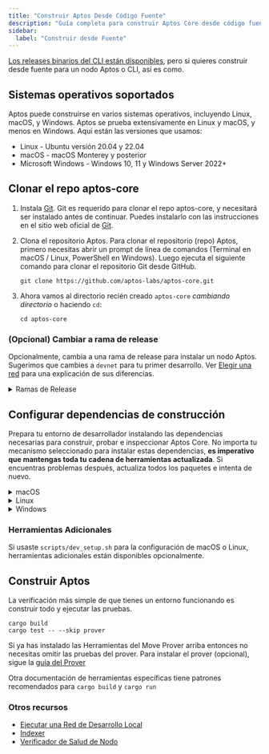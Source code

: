 ```yaml
---
title: "Construir Aptos Desde Código Fuente"
description: "Guía completa para construir Aptos Core desde código fuente incluyendo configuración de entorno, instalación de dependencias, e instrucciones de construcción para Linux, macOS, y Windows."
sidebar:
  label: "Construir desde Fuente"
---
```



[Los releases binarios del CLI están disponibles](/es/build/cli), pero si
quieres construir desde fuente para un nodo Aptos o CLI, así es como.

## Sistemas operativos soportados

Aptos puede construirse en varios sistemas operativos, incluyendo Linux, macOS, y
Windows. Aptos se prueba extensivamente en Linux y macOS, y menos en Windows.
Aquí están las versiones que usamos:

- Linux - Ubuntu versión 20.04 y 22.04
- macOS - macOS Monterey y posterior
- Microsoft Windows - Windows 10, 11 y Windows Server 2022+

## Clonar el repo aptos-core

1. Instala [Git](https://git-scm.com/book/en/v2/Getting-Started-Installing-Git).
   Git es requerido para clonar el repo aptos-core, y necesitará ser instalado
   antes de continuar. Puedes instalarlo con las instrucciones en el sitio web oficial de
   [Git](https://git-scm.com/book/en/v2/Getting-Started-Installing-Git).

2. Clona el repositorio Aptos. Para clonar el repositorio (repo) Aptos, primero
   necesitas abrir un prompt de línea de comandos (Terminal en macOS / Linux, PowerShell en
   Windows). Luego ejecuta el siguiente comando para clonar el repositorio Git desde GitHub.

   ```shellscript filename="Terminal"
   git clone https://github.com/aptos-labs/aptos-core.git
   ```

3. Ahora vamos al directorio recién creado `aptos-core` _cambiando directorio_ o haciendo `cd`:
   ```shellscript filename="Terminal"
   cd aptos-core
   ```

### (Opcional) Cambiar a rama de release

Opcionalmente, cambia a una rama de release para instalar un nodo Aptos.
Sugerimos que cambies a `devnet` para tu primer desarrollo.
Ver [Elegir una red](/es/network/nodes/networks) para una
explicación de sus diferencias.

<details>
  <summary>Ramas de Release</summary>

  <Tabs>
    <TabItem label="Devnet">
      ```shellscript filename="Terminal"
      git checkout --track origin/devnet
      ```
    </TabItem>

    <TabItem label="Testnet">
      ```shellscript filename="Terminal"
      git checkout --track origin/testnet
      ```
    </TabItem>

    <TabItem label="Mainnet">
      ```shellscript filename="Terminal"
      git checkout --track origin/mainnet
      ```
    </TabItem>
  </Tabs>
</details>

## Configurar dependencias de construcción

Prepara tu entorno de desarrollador instalando las dependencias necesarias para construir, probar e inspeccionar Aptos Core.
No importa tu mecanismo seleccionado para instalar estas dependencias, **es imperativo que mantengas toda tu cadena de herramientas actualizada**.
Si encuentras problemas después, actualiza todos los paquetes e intenta de nuevo.

<details>
  <summary>macOS</summary>

  **> Usando el script automatizado**

  1. Asegúrate de tener el gestor de paquetes `brew` instalado: https://brew.sh/
  2. Ejecuta el script de configuración de dev para preparar tu entorno:

  ```shellscript filename="Terminal"
  ./scripts/dev_setup.sh
  ```

  3. Actualiza tu entorno de shell actual:

  ```shellscript filename="Terminal"
  source ~/.cargo/env
  ```

  <Aside type="note">
    Puedes ver las opciones disponibles para el script ejecutando

    ```shellscript filename="Terminal"
    ./scripts/dev_setup.sh --help
    ```
  </Aside>

  **> Instalación manual de dependencias**

  Si el script anterior no funciona para ti, puedes instalar estas manualmente, pero **no se recomienda**.

  1. [Rust](https://www.rust-lang.org/tools/install)
  2. [CMake](https://cmake.org/download/)
  3. [LLVM](https://releases.llvm.org/)
  4. [LLD](https://lld.llvm.org/)
</details>

<details>
  <summary>Linux</summary>

  **> Usando el script automatizado**

  1. Ejecuta el script de configuración de dev para preparar tu entorno:

  ```shellscript filename="Terminal"
  ./scripts/dev_setup.sh
  ```

  2. Actualiza tu entorno de shell actual:

  ```shellscript filename="Terminal"
  source ~/.cargo/env
  ```

  <Aside type="note">
    Puedes ver las opciones disponibles para el script ejecutando

    ```shellscript filename="Terminal"
    ./scripts/dev_setup.sh --help
    ```
  </Aside>

  **> Instalación manual de dependencias**

  Si el script anterior no funciona para ti, puedes instalar estas manualmente, pero **no se recomienda**:

  1. [Rust](https://www.rust-lang.org/tools/install).
  2. [CMake](https://cmake.org/download/).
  3. [LLVM](https://releases.llvm.org/).
  4. [libssl-dev](https://packages.ubuntu.com/jammy/libssl-dev) y [libclang-dev](https://packages.ubuntu.com/jammy/libclang-dev)
</details>

<details>
  <summary>Windows</summary>

  **> Usando el script automatizado**

  1. Abre una terminal PowerShell como administrador.
  2. Ejecuta el script de configuración de dev para preparar tu entorno:

  ```powershell filename="Terminal"
  PowerShell -ExecutionPolicy Bypass -File ./scripts/windows_dev_setup.ps1
  ```

  3. Abre una nueva terminal PowerShell después de instalar todas las dependencias

  **> Instalación manual de dependencias**

  1. Instala [Rust](https://www.rust-lang.org/tools/install).
  2. Instala [LLVM](https://releases.llvm.org/). Visita su repositorio GitHub para el [último release precompilado](https://github.com/llvm/llvm-project/releases/tag/llvmorg-15.0.7).
  3. Instala [Microsoft Visual Studio Build Tools para Windows](https://visualstudio.microsoft.com/downloads/#build-tools-for-visual-studio-2022). Durante la configuración, selecciona "Desktop development with C++" y tres opciones adicionales: MSVC C++ build tools, Windows 10/11 SDK, y C++ CMake tools for Windows.
  4. Si estás en Windows ARM, instala [Visual Studio](https://visualstudio.microsoft.com/vs).
  5. Si no se instaló ya durante la instalación de Visual Studio/Build Tools, instala [CMake](https://cmake.org/download/).
  6. Abre una nueva terminal PowerShell después de instalar todas las dependencias
</details>

### Herramientas Adicionales

Si usaste `scripts/dev_setup.sh` para la configuración de macOS o Linux, herramientas adicionales están disponibles opcionalmente.

## Construir Aptos

La verificación más simple de que tienes un entorno funcionando es construir todo y ejecutar las pruebas.

```shellscript filename="Terminal"
cargo build
cargo test -- --skip prover
```

Si ya has instalado las Herramientas del Move Prover arriba entonces no necesitas
omitir las pruebas del prover. Para instalar el prover (opcional), sigue la [guía del Prover](/es/build/smart-contracts/prover)

Otra documentación de herramientas específicas tiene patrones recomendados para `cargo build` y `cargo run`

### Otros recursos

- [Ejecutar una Red de Desarrollo Local](/es/network/nodes/localnet/local-development-network)
- [Indexer](/es/build/indexer)
- [Verificador de Salud de Nodo](/es/network/nodes/measure/node-health-checker)
